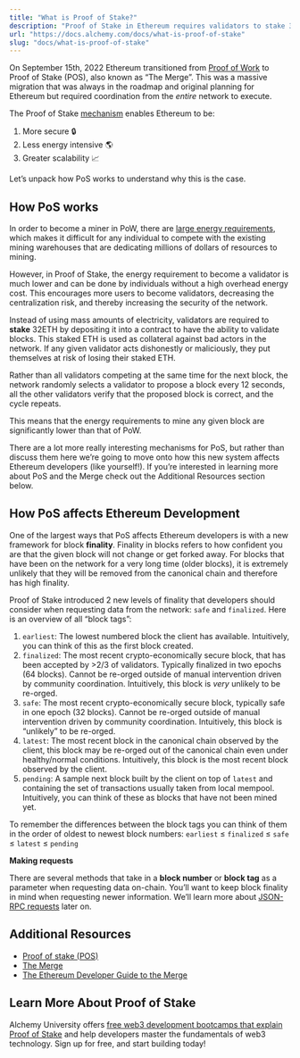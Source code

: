 ```yaml
---
title: "What is Proof of Stake?"
description: "Proof of Stake in Ethereum requires validators to stake 32ETH instead of mining with electricity, resulting in a secure, scalable, and energy-efficient network. Block finality should be considered when requesting data."
url: "https://docs.alchemy.com/docs/what-is-proof-of-stake"
slug: "docs/what-is-proof-of-stake"
---
```


On September 15th, 2022 Ethereum transitioned from [Proof of Work](/docs/proof-of-work) to Proof of Stake (POS), also known as “The Merge”. This was a massive migration that was always in the roadmap and original planning for Ethereum but required coordination from the *entire* network to execute.

The Proof of Stake [mechanism](/docs/what-are-blockchain-consensus-mechanisms) enables Ethereum to be:

1. More secure 🔒
2. Less energy intensive 🌎
3. Greater scalability 📈

Let’s unpack how PoS works to understand why this is the case.

## How PoS works

In order to become a miner in PoW, there are [large energy requirements](/docs/hashing-algorithm), which makes it difficult for any individual to compete with the existing mining warehouses that are dedicating millions of dollars of resources to mining.

However, in Proof of Stake, the energy requirement to become a validator is much lower and can be done by individuals without a high overhead energy cost. This encourages more users to become validators, decreasing the centralization risk, and thereby increasing the security of the network.

Instead of using mass amounts of electricity, validators are required to **stake** 32ETH by depositing it into a contract to have the ability to validate blocks. This staked ETH is used as collateral against bad actors in the network. If any given validator acts dishonestly or maliciously, they put themselves at risk of losing their staked ETH.

Rather than all validators competing at the same time for the next block, the network randomly selects a validator to propose a block every 12 seconds, all the other validators verify that the proposed block is correct, and the cycle repeats.

This means that the energy requirements to mine any given block are significantly lower than that of PoW.

<Info>
  There are a lot more really interesting mechanisms for PoS, but rather than discuss them here we’re going to move onto how this new system affects Ethereum developers (like yourself!). If you’re interested in learning more about PoS and the Merge check out the Additional Resources section below.
</Info>

## How PoS affects Ethereum Development

One of the largest ways that PoS affects Ethereum developers is with a new framework for block **finality**. Finality in blocks refers to how confident you are that the given block will not change or get forked away. For blocks that have been on the network for a very long time (older blocks), it is extremely unlikely that they will be removed from the canonical chain and therefore has high finality.

Proof of Stake introduced 2 new levels of finality that developers should consider when requesting data from the network: `safe` and `finalized`. Here is an overview of all “block tags”:

1. `earliest`: The lowest numbered block the client has available. Intuitively, you can think of this as the first block created.
2. `finalized`: The most recent crypto-economically secure block, that has been accepted by >2/3 of validators. Typically finalized in two epochs (64 blocks). Cannot be re-orged outside of manual intervention driven by community coordination. Intuitively, this block is *very* unlikely to be re-orged.
3. `safe`: The most recent crypto-economically secure block, typically safe in one epoch (32 blocks). Cannot be re-orged outside of manual intervention driven by community coordination. Intuitively, this block is “unlikely” to be re-orged.
4. `latest`: The most recent block in the canonical chain observed by the client, this block may be re-orged out of the canonical chain even under healthy/normal conditions. Intuitively, this block is the most recent block observed by the client.
5. `pending`: A sample next block built by the client on top of `latest` and containing the set of transactions usually taken from local mempool. Intuitively, you can think of these as blocks that have not been mined yet.

To remember the differences between the block tags you can think of them in the order of oldest to newest block numbers: `earliest` ≤ `finalized` ≤ `safe` ≤ `latest` ≤ `pending`

**Making requests**

There are several methods that take in a **block number** or **block tag** as a parameter when requesting data on-chain. You’ll want to keep block finality in mind when requesting newer information. We’ll learn more about [JSON-RPC requests](/docs/how-to-read-data-with-json-rpc) later on.

## Additional Resources

* [Proof of stake (POS)](https://ethereum.org/en/developers/docs/consensus-mechanisms/pos/)
* [The Merge](https://www.alchemy.com/the-merge)
* [The Ethereum Developer Guide to the Merge](/reference/ethereum-developer-guide-to-the-merge)

## Learn More About Proof of Stake

Alchemy University offers [free web3 development bootcamps that explain Proof of Stake](https://university.alchemy.com/ethereum) and help developers master the fundamentals of web3 technology. Sign up for free, and start building today!
